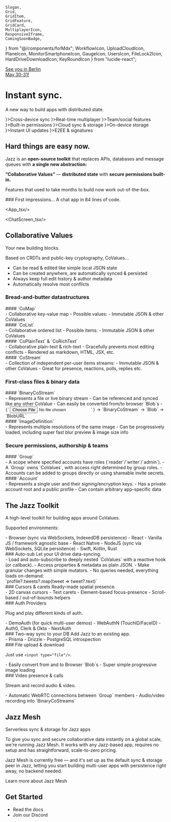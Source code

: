     Slogan,
    Grid,
    GridItem,
    GridFeature,
    GridCard,
    MultiplayerIcon,
    ResponsiveIframe,
    ComingSoonBadge,
} from "@/components/forMdx";
    WorkflowIcon,
    UploadCloudIcon,
    PlaneIcon,
    MonitorSmartphoneIcon,
    GaugeIcon,
    UsersIcon,
    FileLock2Icon,
    HardDriveDownloadIcon,
    KeyRoundIcon
} from "lucide-react";

<div className="md:pt-20" />

<a href="https://app.localfirstconf.com/schedule/conference/every-app-secretly-wants-to-be-local-first" className="-mt-8 md:-mt-20 float-right top-[5rem] right-4 border border-stone-700 dark:border-stone-300 rounded flex gap-3 items-center px-4 py-2 mb-4 rotate-2 md:rotate-6 no-underline hover:scale-105 transition-transform">
<div className="text-sm font-bold uppercase">See you in Berlin<br/>May 30-31!</div>
<LocalFirstConfLogo className="w-24"/>
</a>

# Instant sync.

<Slogan>A new way to build apps with distributed state.</Slogan>

<Grid className="gap-[1px] -mx-4 md:-mx-6 rounded-xl overflow-hidden bg-stone-50 dark:bg-stone-950 [&>*]:rounded-none [&>*]:border-none [&>*]:bg-stone-100 [&>*]:dark:bg-stone-900">
<GridFeature icon={<MonitorSmartphoneIcon strokeWidth={1} strokeLinecap="butt" size={40}/>}>Cross-device sync</GridFeature>
<GridFeature icon={<MultiplayerIcon strokeWidth={1} strokeLinecap="butt" size={40}/>}>Real-time multiplayer</GridFeature>
<GridFeature icon={<UsersIcon strokeWidth={1} strokeLinecap="butt" size={40}/>}>Team/social features</GridFeature>
<GridFeature icon={<FileLock2Icon strokeWidth={1} strokeLinecap="butt" size={40}/>}>Built-in permissions</GridFeature>
<GridFeature icon={<UploadCloudIcon strokeWidth={1} strokeLinecap="butt" size={40}/>}>Cloud sync & storage</GridFeature>
<GridFeature icon={<HardDriveDownloadIcon strokeWidth={1} strokeLinecap="butt" size={40}/>}>On-device storage</GridFeature>
<GridFeature icon={<GaugeIcon strokeWidth={1} strokeLinecap="butt" size={40}/>}>Instant UI updates</GridFeature>
<GridFeature icon={<KeyRoundIcon strokeWidth={1} strokeLinecap="butt" size={40}/>}>E2EE & signatures</GridFeature>

<div className="col-start-1 row-start-1 row-span-2 col-span-2 px-4 md:px-6 text-base">
<h2 className="not-prose text-2xl font-medium tracking-tight mt-3 md:mt-5 mb-6">Hard things are easy now.</h2>

Jazz is an **open-source toolkit** that replaces APIs, databases and message queues with **a&nbsp;single new abstraction:**

**&ldquo;Collaborative Values&rdquo;** &mdash; **distributed state** with **secure permissions built-in.**

Features that used to take months to build now work out-of-the-box.

</div>
</Grid>

<div className="-mx-[calc(min(0,(100vw-95rem)/2))]">
### First impressions&hellip;
<Slogan small>A chat app in 84 lines of code.</Slogan>

<Grid className="mt-0 -mx-4 md:-mx-6">
<GridItem className="md:col-start-1 col-span-2">

<App_tsx/>

</GridItem>
<GridItem className="md:col-start-3 col-span-2">

<ChatScreen_tsx/>

</GridItem>
<ResponsiveIframe src="https://chat.jazz.tools" localSrc="http://localhost:5173" className="lg:col-start-5 col-span-2 rounded-xl overflow-hidden min-h-[50vh]"/>
</Grid>
</div>

## Collaborative Values

<Slogan small>Your new building blocks.</Slogan>

<div className='text-base'>
Based on CRDTs and public-key cryptography, CoValues...

-   Can be read & edited like simple local JSON state
-   Can be created anywhere, are automatically synced & persisted
-   Always keep full edit history & author metadata
-   Automatically resolve most conflicts

</div>

### Bread-and-butter datastructures

<Grid className="lg:gap-y-8 grid-cols-2 lg:grid-cols-4">

<GridCard>
    #### `CoMap`
    <div className="text-sm">
        - Collaborative key-value map - Possible values: - Immutable JSON &
        other CoValues
    </div>
</GridCard>

<GridCard>
    #### `CoList`
    <div className="text-sm">
        - Collaborative ordered list - Possible items: - Immutable JSON & other
        CoValues
    </div>
</GridCard>

<GridCard>
    #### `CoPlainText` & `CoRichText` <ComingSoonBadge />
    <div className="text-sm">
        - Collaborative plain-text & rich-text - Gracefully prevents most
        editing conflicts - Rendered as markdown, HTML, JSX, etc.
    </div>
</GridCard>

<GridCard>
#### `CoStream`
<div className="text-sm">
- Collection of independent per-user items streams:
    - Immutable JSON & other CoValues
- Great for presence, reactions, polls, replies etc.
</div>
</GridCard>
</Grid>

### First-class files & binary data

<Grid className="lg:gap-y-8 grid-cols-2 lg:grid-cols-4">

<GridCard>
    #### `BinaryCoStream`
    <div className="text-sm">
        - Represents a file or live binary stream - Can be referenced and synced
        like any other CoValue - Can easily be converted from/to browser `Blob`s
        - <code>{`<input type="file"/>`}</code> -> `BinaryCoStream` -> `Blob` ->
        `BlobURL`
    </div>
</GridCard>

<GridCard>
    #### `ImageDefinition`
    <div className="text-sm">
        - Represents multiple resolutions of the same image - Can be
        progressively loaded, including super fast blur preview & image size
        info
    </div>
</GridCard>

</Grid>

### Secure permissions, authorship & teams

<Grid className="lg:gap-y-8 grid-cols-2 lg:grid-cols-4">

<GridCard>
#### `Group`
<div className="text-sm">
- A scope where specified accounts have roles (`reader`/`writer`/`admin`).
- A `Group` owns `CoValues`, with access right determined by group roles.
- Accounts can be added to groups directly or using shareable invite secrets.
</div>
</GridCard>
<GridCard>
#### `Account`
<div className="text-sm">
- Represents a single user and their signing/encryption keys.
- Has a private account root and a public profile
    - Can contain arbitrary app-specific data
</div>
</GridCard>
</Grid>

## The Jazz Toolkit

<Slogan small>A high-level toolkit for building apps around CoValues.</Slogan>

Supported environments:

<div className="text-sm">
- Browser (sync via WebSockets, IndexedDB persistence)
    - React
    - Vanilla JS / framework agnostic base
- React Native <ComingSoonBadge/>
- NodeJS (sync via WebSockets, SQLite persistence) <ComingSoonBadge/>
- Swift, Kotlin, Rust <ComingSoonBadge when="later"/>
</div>
<Grid>

<GridCard>
    ### Auto-sub
    <Slogan small>Let your UI drive data-syncing.</Slogan>
    <div className="text-sm">
        - Load and auto-subscribe to deeply nested `CoValues` with a reactive
        hook (or callback). - Access properties & metadata as plain JSON. - Make
        granular changes with simple mutators. - No queries needed, everything
        loads on-demand: <br />
        `profile?.tweets?.map(tweet => tweet?.text)`
    </div>
</GridCard>

<GridCard>
    ### Cursors & carets
    <Slogan small>Ready-made spatial presence.</Slogan>
    <div className="text-sm">
        - 2D canvas cursors <ComingSoonBadge />
        - Text carets <ComingSoonBadge />
        - Element-based focus-presence <ComingSoonBadge />
        - Scroll-based / out-of-bounds helpers <ComingSoonBadge />
    </div>
</GridCard>

<GridCard>
### Auth Providers

<Slogan small>Plug and play different kinds of auth.</Slogan>
<div className="text-sm">
- DemoAuth (for quick multi-user demos)
- WebAuthN (TouchID/FaceID)
- Auth0, Clerk & Okta <ComingSoonBadge/>
- NextAuth <ComingSoonBadge/>
</div>
</GridCard>

<GridCard>
    ### Two-way sync to your DB
    <Slogan small>Add Jazz to an existing app.</Slogan>
    <div className="text-sm">
        - Prisma <ComingSoonBadge />
        - Drizzle <ComingSoonBadge />
        - PostgreSQL introspection <ComingSoonBadge />
    </div>
</GridCard>

<GridCard>
### File upload & download

<Slogan small>Just use `<input type="file"/>`.</Slogan>
<div className="text-sm">
- Easily convert from and to Browser `Blob`s
- Super simple progressive image loading
</div>
</GridCard>

<GridCard>
### Video presence & calls

<Slogan small>Stream and record audio & video.</Slogan>
<div className="text-sm">
- Automatic WebRTC connections between `Group` members <ComingSoonBadge/>
- Audio/video recording into `BinaryCoStreams` <ComingSoonBadge/>
</div>
</GridCard>
</Grid>

## Jazz Mesh

<Slogan small>Serverless sync & storage for Jazz apps</Slogan>

To give you sync and secure collaborative data instantly on a global scale, we're running Jazz Mesh. It works with any Jazz-based app, requires no setup and has straightforward, scale-to-zero pricing.

Jazz Mesh is currently free &mdash; and it's set up as the default sync & storage peer in Jazz, letting you start building multi-user apps with persistence right away, no backend needed.

<Link href="/mesh" target="_blank">
    Learn more about Jazz Mesh
</Link>

## Get Started

-   <Link href="/docs" target="_blank">
        Read the docs
    </Link>
-   <Link href="https://discord.gg/utDMjHYg42" target="_blank">
        Join our Discord
    </Link>
